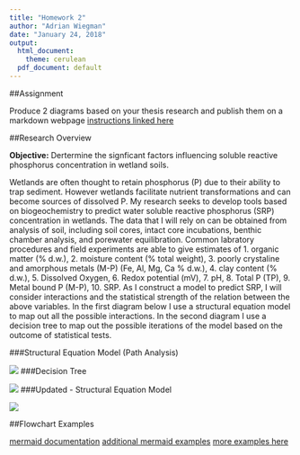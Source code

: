 ```yaml
---
title: "Homework 2"
author: "Adrian Wiegman"
date: "January 24, 2018"
output:
  html_document:
    theme: cerulean
  pdf_document: default
---
```


##Assignment


Produce 2 diagrams based on your thesis research and publish them on a markdown webpage 
[instructions linked here](https://gotellilab.github.io/Bio381/Homeworks/Homework02.html)

##Research Overview


**Objective:** Dertermine the signficant factors influencing soluble reactive phosphorus concentration in wetland soils. 

Wetlands are often thought to retain phosphorus (P) due to their ability to trap sediment. However wetlands facilitate nutrient transformations and can become sources of dissolved P. My research seeks to develop tools based on biogeochemistry to predict water soluble reactive phosphorus (SRP) concentration in wetlands. The data that I will rely on can be obtained from analysis of soil, including soil cores, intact core incubations, benthic chamber analysis, and porewater equilibration. Common labratory procedures and field experiments are able to give estimates of 1. organic matter (% d.w.), 2. moisture content (% total weight), 3. poorly crystaline and amorphous metals (M-P) (Fe, Al, Mg, Ca % d.w.), 4. clay content (% d.w.), 5. Dissolved Oxygen, 6. Redox potential (mV), 7. pH, 8. Total P (TP), 9. Metal bound P (M-P), 10. SRP. As I construct a model to predict SRP,  I will consider interactions and the statistical strength of the relation between the above variables. In the first diagram below I use a structural equation model to  map out all the possible interactions. In the second diagram I use a decision tree to map out the possible iterations of the model based on the outcome of statistical tests.

###Structural Equation Model (Path Analysis)


![](initialmodel.png)
###Decision Tree


![](decisiontree.png)
###Updated - Structural Equation Model


![](finalmodel.png)

##Flowchart Examples


[mermaid documentation](https://mermaidjs.github.io/)
[additional mermaid examples](https://mermaidjs.github.io/flowchart.html)
[more examples here](http://support.typora.io/Draw-Diagrams-With-Markdown/)